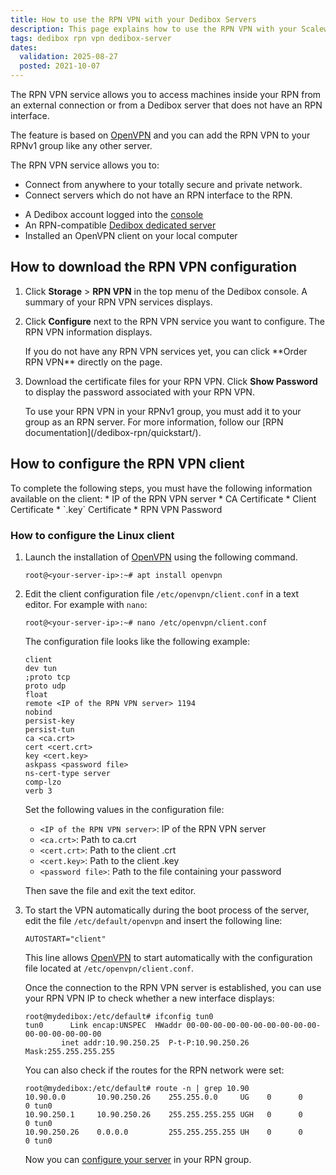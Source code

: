 ```yaml
---
title: How to use the RPN VPN with your Dedibox Servers
description: This page explains how to use the RPN VPN with your Scaleway Dedibox servers
tags: dedibox rpn vpn dedibox-server
dates:
  validation: 2025-08-27
  posted: 2021-10-07
---
```




The RPN VPN service allows you to access machines inside your RPN from an external connection or from a Dedibox server that does not have an RPN interface.

The feature is based on [OpenVPN](/tutorials/install-openvpn/) and you can add the RPN VPN to your RPNv1 group like any other server.

The RPN VPN service allows you to:

* Connect from anywhere to your totally secure and private network.
* Connect servers which do not have an RPN interface to the RPN.

<Requirements />

- A Dedibox account logged into the [console](https://console.online.net)
- An RPN-compatible [Dedibox dedicated server](https://www.scaleway.com/en/dedibox)
- Installed an OpenVPN client on your local computer

## How to download the RPN VPN configuration

1. Click **Storage** > **RPN VPN** in the top menu of the Dedibox console. A summary of your RPN VPN services displays.
    <Lightbox image={image} alt="" />
2. Click **Configure** next to the RPN VPN service you want to configure. The RPN VPN information displays.
    <Lightbox image={image2} alt="" />

    <Message type="tip">
      If you do not have any RPN VPN services yet, you can click **Order RPN VPN** directly on the page.
    </Message>
3. Download the certificate files for your RPN VPN. Click **Show Password** to display the password associated with your RPN VPN.
    <Lightbox image={image3} alt="" />

    <Message type="note">
      To use your RPN VPN in your RPNv1 group, you must add it to your group as an RPN server. For more information, follow our [RPN documentation](/dedibox-rpn/quickstart/).
    </Message>

## How to configure the RPN VPN client

<Message type="requirement">
  To complete the following steps, you must have the following information available on the client:
    * IP of the RPN VPN server
    * CA Certificate
    * Client Certificate
    * `.key` Certificate
    * RPN VPN Password
</Message>

### How to configure the Linux client

1.  Launch the installation of [OpenVPN](/tutorials/install-openvpn/) using the following command.
    ```
    root@<your-server-ip>:~# apt install openvpn
    ```
2. Edit the client configuration file `/etc/openvpn/client.conf` in a text editor. For example with `nano`:
    ```
    root@<your-server-ip>:~# nano /etc/openvpn/client.conf
    ```
    The configuration file looks like the following example:
    ```
    client
    dev tun
    ;proto tcp
    proto udp
    float
    remote <IP of the RPN VPN server> 1194
    nobind
    persist-key
    persist-tun
    ca <ca.crt>
    cert <cert.crt>
    key <cert.key>
    askpass <password file>
    ns-cert-type server
    comp-lzo
    verb 3
    ```
    Set the following values in the configuration file:
    * `<IP of the RPN VPN server>`: IP of the RPN VPN server
    * `<ca.crt>`: Path to ca.crt
    * `<cert.crt>`: Path to the client .crt
    * `<cert.key>`: Path to the client .key
    * `<password file>`: Path to the file containing your password

    Then save the file and exit the text editor.
3. To start the VPN automatically during the boot process of the server, edit the file `/etc/default/openvpn` and insert the following line:
    ```
    AUTOSTART="client"
    ```

    This line allows [OpenVPN](/tutorials/install-openvpn/) to start automatically with the configuration file located at `/etc/openvpn/client.conf`. 

    Once the connection to the RPN VPN server is established, you can use your RPN VPN IP to check whether a new interface displays:

    ```
    root@mydedibox:/etc/default# ifconfig tun0
    tun0      Link encap:UNSPEC  HWaddr 00-00-00-00-00-00-00-00-00-00-00-00-00-00-00-00
            inet addr:10.90.250.25  P-t-P:10.90.250.26  Mask:255.255.255.255
    ```

    You can also check if the routes for the RPN network were set:

    ```
    root@mydedibox:/etc/default# route -n | grep 10.90
    10.90.0.0       10.90.250.26    255.255.0.0     UG    0      0        0 tun0
    10.90.250.1     10.90.250.26    255.255.255.255 UGH   0      0        0 tun0
    10.90.250.26    0.0.0.0         255.255.255.255 UH    0      0        0 tun0
    ```

    Now you can [configure your server](/dedibox-rpn/quickstart/) in your RPN group.


